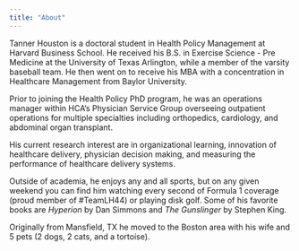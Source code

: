 ```yaml
---
title: "About"
---
```


Tanner Houston is a doctoral student in Health Policy Management at Harvard Business School. He received his B.S. in Exercise Science - Pre Medicine at the University of Texas Arlington, while a member of the varsity baseball team. He then went on to receive his MBA with a concentration in Healthcare Management from Baylor University.

Prior to joining the Health Policy PhD program, he was an operations manager within HCA's Physician Service Group overseeing outpatient operations for multiple specialties including orthopedics, cardiology, and abdominal organ transplant.

His current research interest are in organizational learning, innovation of healthcare delivery, physician decision making, and measuring the performance of healthcare delivery systems.

Outside of academia, he enjoys any and all sports, but on any given weekend you can find him watching every second of Formula 1 coverage (proud member of #TeamLH44) or playing disk golf. Some of his favorite books are *Hyperion* by Dan Simmons and *The Gunslinger* by Stephen King.

Originally from Mansfield, TX he moved to the Boston area with his wife and 5 pets (2 dogs, 2 cats, and a tortoise).
